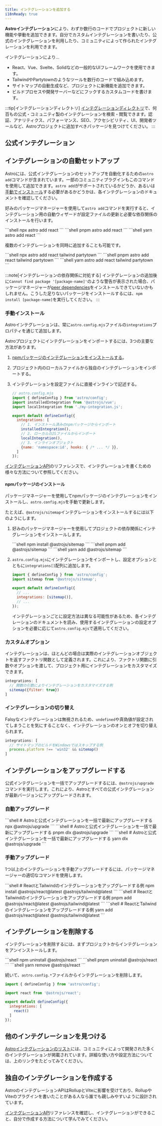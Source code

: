```yaml
---
title: インテグレーションを追加する
i18nReady: true
---
```





**Astroインテグレーション**により、わずか数行のコードでプロジェクトに新しい機能や挙動を追加できます。自分でカスタムインテグレーションを書いたり、公式のインテグレーションを利用したり、コミュニティによって作られたインテグレーションを利用できます。

インテグレーションにより…

- React、Vue、Svelte、Solidなどの一般的なUIフレームワークを使用できます。
- TailwindやPartytownのようなツールを数行のコードで組み込めます。
- サイトマップの自動生成など、プロジェクトに新機能を追加できます。
- ビルドプロセスや開発サーバーなどにフックするカスタムコードを書けます。

:::tip[インテグレーションディレクトリ]
[インテグレーションディレクトリ](https://astro.build/integrations/)で、何百もの公式・コミュニティ製のインテグレーションを検索・閲覧できます。認証、アナリティクス、パフォーマンス、SEO、アクセシビリティ、UI、開発者ツールなど、Astroプロジェクトに追加すべきパッケージを見つけてください。
:::

## 公式インテグレーション

<IntegrationsNav />

## インテグレーションの自動セットアップ

Astroには、公式インテグレーションのセットアップを自動化するための`astro add`コマンドが含まれています。一部のコミュニティプラグインもこのコマンドを使用して追加できます。`astro add`がサポートされているかどうか、あるいは[手動でインストール](#手動インストール)する必要があるかどうかは、各インテグレーションのドキュメントを確認してください。

好みのパッケージマネージャーを使用して`astro add`コマンドを実行すると、インテグレーション用の自動ウィザードが設定ファイルの更新と必要な依存関係のインストールを行います。

<PackageManagerTabs>
  <Fragment slot="npm">
  ```shell
  npx astro add react
  ```
  </Fragment>
  <Fragment slot="pnpm">
  ```shell
  pnpm astro add react
  ```
  </Fragment>
  <Fragment slot="yarn">
  ```shell
  yarn astro add react
  ```
  </Fragment>
</PackageManagerTabs>

複数のインテグレーションを同時に追加することも可能です。

<PackageManagerTabs>
  <Fragment slot="npm">
  ```shell
  npx astro add react tailwind partytown
  ```
  </Fragment>
  <Fragment slot="pnpm">
  ```shell
  pnpm astro add react tailwind partytown
  ```
  </Fragment>
  <Fragment slot="yarn">
  ```shell
  yarn astro add react tailwind partytown
  ```
  </Fragment>
</PackageManagerTabs>

:::note[インテグレーションの依存関係に対処する]
インテグレーションの追加後に`Cannot find package '[package-name]'`のような警告が表示された場合、パッケージマネージャーが[peer dependencies](https://nodejs.org/en/blog/npm/peer-dependencies/)をインストールできていないかもしれません。こうした足りないパッケージをインストールするには、`npm install [package-name]`を実行してください。
:::

### 手動インストール

Astroインテグレーションは、常に`astro.config.mjs`ファイルの`integrations`プロパティを通じて追加します。

Astroプロジェクトにインテグレーションをインポートするには、3つの主要な方法があります。
1. [npmパッケージのインテグレーションをインストールする](#npmパッケージのインストール)。
2. プロジェクト内のローカルファイルから独自のインテグレーションをインポートする。
3. インテグレーションを設定ファイルに直接インラインで記述する。

    ```js
    // astro.config.mjs
    import { defineConfig } from 'astro/config';
    import installedIntegration from '@astrojs/vue';
    import localIntegration from './my-integration.js';

    export default defineConfig({
      integrations: [
        // 1. インストール済みのnpmパッケージからインポート
        installedIntegration(),
        // 2. ローカルのJSファイルからインポート
        localIntegration(),
        // 3. インラインオブジェクト
        {name: 'namespace:id', hooks: { /* ... */ }},
      ]
    });
    ```

[インテグレーションAPI](/ja/reference/integrations-reference/)のリファレンスで、インテグレーションを書くための様々な方法について参照してください。

#### npmパッケージのインストール

パッケージマネージャーを使用してnpmパッケージのインテグレーションをインストールし、`astro.config.mjs`を手動で更新します。

たとえば、`@astrojs/sitemap`インテグレーションをインストールするには以下のようにします。

1. 好みのパッケージマネージャーを使用してプロジェクトの依存関係にインテグレーションをインストールします。

   <PackageManagerTabs>
     <Fragment slot="npm">
     ```shell
     npm install @astrojs/sitemap
     ```
     </Fragment>
     <Fragment slot="pnpm">
     ```shell
     pnpm add @astrojs/sitemap
     ```
     </Fragment>
     <Fragment slot="yarn">
     ```shell
     yarn add @astrojs/sitemap
     ```
     </Fragment>
   </PackageManagerTabs>

2. `astro.config.mjs`にインテグレーションをインポートし、設定オプションとともに`integrations[]`配列に追加します。

    ```js title="astro.config.mjs" ins={2} ins="sitemap()"
    import { defineConfig } from 'astro/config';
    import sitemap from '@astrojs/sitemap';

    export default defineConfig({
      // ...
      integrations: [sitemap()],
      // ...
    });
    ```

    インテグレーションごとに設定方法は異なる可能性があるため、各インテグレーションのドキュメントを読み、使用するインテグレーションの設定オプションを必要に応じて`astro.config.mjs`で適用してください。

### カスタムオプション

インテグレーションは、ほとんどの場合は実際のインテグレーションオブジェクトを返すファクトリ関数として定義されます。これにより、ファクトリ関数に引数やオプションを渡して、プロジェクト用にインテグレーションをカスタマイズできます。

```js
integrations: [
  // 関数の引数によりインテグレーションをカスタマイズする例
  sitemap({filter: true})
]
```

### インテグレーションの切り替え

Falsyなインテグレーションは無視されるため、`undefined`や真偽値が設定されてしまうことを気にすることなく、インテグレーションのオンとオフを切り替えられます。

```js
integrations: [
  // サイトマップのビルドをWindowsではスキップする例
  process.platform !== 'win32' && sitemap()
]
```

## インテグレーションをアップグレードする

公式インテグレーションを一括でアップグレードするには、`@astrojs/upgrade`コマンドを実行します。これにより、Astroとすべての公式インテグレーションが最新バージョンにアップグレードされます。

### 自動アップグレード

<PackageManagerTabs>
  <Fragment slot="npm">
  ```shell
  # Astroと公式インテグレーションを一括で最新にアップグレードする
  npx @astrojs/upgrade
  ```
  </Fragment>
  <Fragment slot="pnpm">
  ```shell
  # Astroと公式インテグレーションを一括で最新にアップグレードする
  pnpm dlx @astrojs/upgrade
  ```
  </Fragment>
  <Fragment slot="yarn">
  ```shell
  # Astroと公式インテグレーションを一括で最新にアップグレードする
  yarn dlx @astrojs/upgrade
  ```
  </Fragment>
</PackageManagerTabs>

### 手動アップグレード

1つ以上のインテグレーションを手動アップグレードするには、パッケージマネージャーの適切なコマンドを使用します。

<PackageManagerTabs>
  <Fragment slot="npm">
  ```shell
  # ReactとTailwindのインテグレーションをアップグレードする例
  npm install @astrojs/react@latest @astrojs/tailwind@latest
  ```
  </Fragment>
  <Fragment slot="pnpm">
  ```shell
  # ReactとTailwindのインテグレーションをアップグレードする例
  pnpm add @astrojs/react@latest @astrojs/tailwind@latest
  ```
  </Fragment>
  <Fragment slot="yarn">
  ```shell
  # ReactとTailwindのインテグレーションをアップグレードする例
  yarn add @astrojs/react@latest @astrojs/tailwind@latest
  ```
  </Fragment>
</PackageManagerTabs>

## インテグレーションを削除する

インテグレーションを削除するには、まずプロジェクトからインテグレーションをアンインストールします。

<PackageManagerTabs>
  <Fragment slot="npm">
  ```shell
  npm uninstall @astrojs/react
  ```
  </Fragment>
  <Fragment slot="pnpm">
  ```shell
  pnpm uninstall @astrojs/react
  ```
  </Fragment>
  <Fragment slot="yarn">
  ```shell
  yarn remove @astrojs/react
  ```
  </Fragment>
</PackageManagerTabs>

続いて、`astro.config.*`ファイルからインテグレーションを削除します。

```js title="astro.config.mjs" del={3,7}
import { defineConfig } from 'astro/config';

import react from '@astrojs/react';

export default defineConfig({
  integrations: [
    react()
  ]
});
```

## 他のインテグレーションを見つける

[Astroインテグレーションのリスト](https://astro.build/integrations/)には、コミュニティによって開発された多くのインテグレーションが掲載されています。詳細な使い方や設定方法については、上のリンクをたどってみてください。

## 独自のインテグレーションを作成する

AstroのインテグレーションAPIはRollupとViteに影響を受けており、RollupやViteのプラグインを書いたことがある人なら誰でも親しみやすいように設計されています。

[インテグレーションAPI](/ja/reference/integrations-reference/)リファレンスを確認し、インテグレーションができること、自分で作成する方法について学んでみてください。
